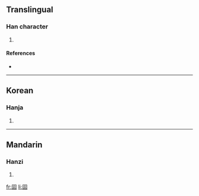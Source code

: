 ==Translingual==

===Han character===
{{Han char|rn=31|rad=囗|as=04|sn=7|four=|canj=田一一戈 (WMMI)}}

# {{defn|Han|sort=囗04}}

====References====
* {{Han ref|kx=0217.120|dkj=04709|dj=0444.150|hdz=10714.050|uh=56E9|ud=22249}}

----

==Korean==

===Hanja===
{{ko-hanja|hangeul=운|rv=un|mr=un}}

# {{defn|Korean|sort=囗04}}

----

==Mandarin==

===Hanzi===
{{cmn-hanzi|pin=[[yùn]] ([[yun4]])|wg=yün<sup>4</sup>}}

# {{defn|Mandarin|sort=囗04}}

[[fr:囩]]
[[li:囩]]